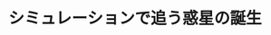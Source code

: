 ﻿---
title: "シミュレーションで追う惑星の誕生"
category: "理学院"
vol: "90"
interviewee: "奥住 聡"
url: ""
tags: []
pdf: "90-2-okusumi.pdf"
career: ""
preface: "奥住研究室では、惑星がどのように形成されるのかについての研究を行なっている。先生は、実際には 観測することが難しい惑星の形成を、理論物理理学院に基づくシミュレーションによって解き明かそうとして いる。本稿では、惑星の形成を説明するうえでどのような問題が存在し、それらをどのようなアプローチ で解決しようとしているかを紹介する。"
---

